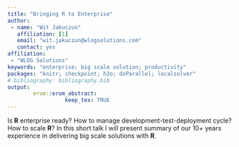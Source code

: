 ---
title: "Bringing R to Enterprise"
author:
 - name: "Wit Jakuczun"
   affiliation: [1]
   email: "wit.jakuczun@wlogsolutions.com"
   contact: yes
affiliation:
 - "WLOG Solutions"
keywords: "enterprise; big scale solution; productivity"
packages: "knitr; checkpoint; h2o; doParallel; localsolver"
# bibliography: bibliography.bib
output:  
        erum::erum_abstract:
                  keep_tex: TRUE
---

Is **R** enterprise ready? How to manage development-test-deployment cycle?
How to scale **R**? In this short talk I will present summary of our 10+
years experience in delivering big scale solutions with **R**.

<!--  -->
<!--  -->
<!--  -->
